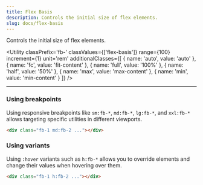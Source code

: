 ```yaml
---
title: Flex Basis
description: Controls the initial size of flex elements.
slug: docs/flex-basis
---
```



Controls the initial size of flex elements.

<Utility 
  classPrefix='fb-' 
  classValues={['flex-basis']}
  range={100} 
  increment={1} 
  unit='rem' 
  additionalClasses={[
    { name: 'auto', value: 'auto' },
    { name: 'fc', value: 'fit-content' },
    { name: 'full', value: '100%' },
    { name: 'half', value: '50%' },
    { name: 'max', value: 'max-content' },
    { name: 'min', value: 'min-content' }
  ]} 
/>

---

### Using breakpoints

Using responsive breakpoints like `sm:fb-*`, `md:fb-*`, `lg:fb-*`, and `xxl:fb-*` allows targeting specific utilities in different viewports.

```html "md:fb-2"
<div class="fb-1 md:fb-2 ..."></div>
```

### Using variants

Using `:hover` variants such as `h:fb-*` allows you to override elements and change their values when hovering over them.

```html "h:fb-2"
<div class="fb-1 h:fb-2 ..."></div>
```
